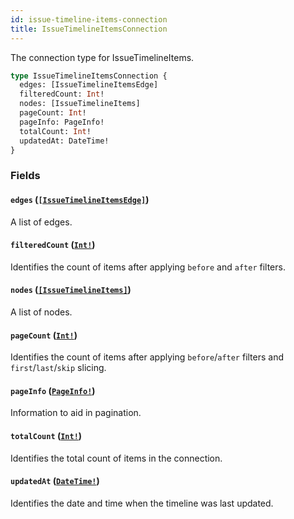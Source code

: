 ```yaml
---
id: issue-timeline-items-connection
title: IssueTimelineItemsConnection
---
```


The connection type for IssueTimelineItems.

```graphql
type IssueTimelineItemsConnection {
  edges: [IssueTimelineItemsEdge]
  filteredCount: Int!
  nodes: [IssueTimelineItems]
  pageCount: Int!
  pageInfo: PageInfo!
  totalCount: Int!
  updatedAt: DateTime!
}
```

### Fields

#### `edges` ([`[IssueTimelineItemsEdge]`](/docs/api/objects/issue-timeline-items-edge))

A list of edges.

#### `filteredCount` ([`Int!`](/docs/api/scalars/int))

Identifies the count of items after applying `before` and `after` filters.

#### `nodes` ([`[IssueTimelineItems]`](/docs/api/unions/issue-timeline-items))

A list of nodes.

#### `pageCount` ([`Int!`](/docs/api/scalars/int))

Identifies the count of items after applying `before`/`after` filters and `first`/`last`/`skip` slicing.

#### `pageInfo` ([`PageInfo!`](/docs/api/objects/page-info))

Information to aid in pagination.

#### `totalCount` ([`Int!`](/docs/api/scalars/int))

Identifies the total count of items in the connection.

#### `updatedAt` ([`DateTime!`](/docs/api/scalars/date-time))

Identifies the date and time when the timeline was last updated.
